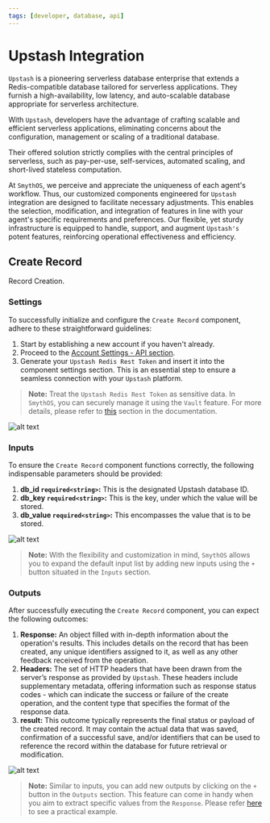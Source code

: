```yaml
---
tags: [developer, database, api]
---
```



# Upstash Integration

`Upstash` is a pioneering serverless database enterprise that extends a Redis-compatible database tailored for serverless applications. They furnish a high-availability, low latency, and auto-scalable database appropriate for serverless architecture.

With `Upstash`, developers have the advantage of crafting scalable and efficient serverless applications, eliminating concerns about the configuration, management or scaling of a traditional database.

Their offered solution strictly complies with the central principles of serverless, such as pay-per-use, self-services, automated scaling, and short-lived stateless computation.

At `SmythOS`, we perceive and appreciate the uniqueness of each agent's workflow. Thus, our customized components engineered for `Upstash` integration are designed to facilitate necessary adjustments. This enables the selection, modification, and integration of features in line with your agent's specific requirements and preferences. Our flexible, yet sturdy infrastructure is equipped to handle, support, and augment `Upstash's` potent features, reinforcing operational effectiveness and efficiency.

## Create Record

Record Creation.

### Settings

To successfully initialize and configure the `Create Record` component, adhere to these straightforward guidelines:

1. Start by establishing a new account if you haven't already.
2. Proceed to the [Account Settings - API section](https://console.upstash.com/account/teams).
3. Generate your `Upstash Redis Rest Token` and insert it into the component settings section. This is an essential step to ensure a seamless connection with your `Upstash` platform.

> **Note:** Treat the `Upstash Redis Rest Token` as sensitive data. In `SmythOS`, you can securely manage it using the `Vault` feature. For more details, please refer to [this](https://app.smythos.com/doc/#/vault/keysManagement) section in the documentation.

<Image src="/img/upstash/screenshot1.png" alt="alt text" />

### Inputs

To ensure the `Create Record` component functions correctly, the following indispensable parameters should be provided:

1. **db_id `required<string>`:** This is the designated Upstash database ID.
2. **db_key `required<string>`:** This is the key, under which the value will be stored.
3. **db_value `required<string>`:** This encompasses the value that is to be stored.

<Image src="/img/upstash/screenshot2.png" alt="alt text" />

> **Note:** With the flexibility and customization in mind, `SmythOS` allows you to expand the default input list by adding new inputs using the `+` button situated in the `Inputs` section.

### Outputs

After successfully executing the `Create Record` component, you can expect the following outcomes:

1. **Response:** An object filled with in-depth information about the operation's results. This includes details on the record that has been created, any unique identifiers assigned to it, as well as any other feedback received from the operation.
2. **Headers:** The set of HTTP headers that have been drawn from the server’s response as provided by `Upstash`. These headers include supplementary metadata, offering information such as response status codes - which can indicate the success or failure of the create operation, and the content type that specifies the format of the response data.
3. **result:** This outcome typically represents the final status or payload of the created record. It may contain the actual data that was saved, confirmation of a successful save, and/or identifiers that can be used to reference the record within the database for future retrieval or modification.

<Image src="/img/upstash/screenshot3.png" alt="alt text" />

> **Note:** Similar to inputs, you can add new outputs by clicking on the `+` button in the `Outputs` section. This feature can come in handy when you aim to extract specific values from the `Response`. Please refer [here](https://app.smythos.com/doc/#/components/APICall?id=example-without-authentication) to see a practical example.
